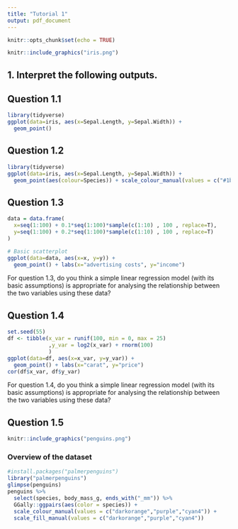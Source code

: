 ```yaml
---
title: "Tutorial 1"
output: pdf_document
---
```


```r
knitr::opts_chunk$set(echo = TRUE)
```




```r
knitr::include_graphics("iris.png")
```

## 1. Interpret the following outputs.

## Question 1.1

```r
library(tidyverse)
ggplot(data=iris, aes(x=Sepal.Length, y=Sepal.Width)) + 
  geom_point() 

```

## Question 1.2

```r
library(tidyverse)
ggplot(data=iris, aes(x=Sepal.Length, y=Sepal.Width)) + 
  geom_point(aes(colour=Species)) + scale_colour_manual(values = c("#1b9e77", "#d95f02", "#7570b3"))

```


\newpage
## Question 1.3


```r
data = data.frame(
  x=seq(1:100) + 0.1*seq(1:100)*sample(c(1:10) , 100 , replace=T),
  y=seq(1:100) + 0.2*seq(1:100)*sample(c(1:10) , 100 , replace=T)
)

# Basic scatterplot
ggplot(data=data, aes(x=x, y=y)) + 
  geom_point() + labs(x="advertising costs", y="income")
```

For question 1.3, do you think a simple linear regression model (with its basic assumptions) is appropriate for analysing the relationship between the two variables using these data?

\newpage

## Question 1.4

```r
set.seed(55)
df <- tibble(x_var = runif(100, min = 0, max = 25)
             ,y_var = log2(x_var) + rnorm(100)
             )
ggplot(data=df, aes(x=x_var, y=y_var)) + 
  geom_point() + labs(x="carat", y="price")
cor(df$x_var, df$y_var)
```

For question 1.4, do you think a simple linear regression model (with its basic assumptions) is appropriate for analysing the relationship between the two variables using these data?

\newpage

## Question 1.5


```r
knitr::include_graphics("penguins.png")
```

### Overview of the dataset

```r
#install.packages("palmerpenguins")
library("palmerpenguins")
glimpse(penguins)
penguins %>%
  select(species, body_mass_g, ends_with("_mm")) %>%
  GGally::ggpairs(aes(color = species)) +
  scale_colour_manual(values = c("darkorange","purple","cyan4")) +
  scale_fill_manual(values = c("darkorange","purple","cyan4"))
```

